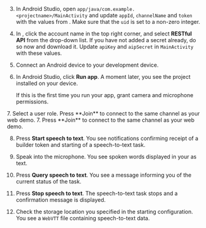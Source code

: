 <PlatformWrapper platform="android">

3. In Android Studio, open `app/java/com.example.<projectname>/MainActivity` and update `appId`, `channelName` and `token` with the values from <Vg k="CONSOLE" />. Make sure that the `uid` is set to a non-zero integer.

4. In <Vg k="CONSOLE" />, click the account name in the top right corner, and select **RESTful API** from the drop-down list. If you have not added a secret already, do so now and download it. Update `apiKey` and `aipSecret` in `MainActivity` with these values.

5. Connect an Android device to your development device.

6. In Android Studio, click **Run app**. A moment later, you see the project installed on your device.

    If this is the first time you run your app, grant camera and microphone permissions.

<ProductWrapper product="interactive-live-streaming">
7. Select a user role. Press **Join** to connect to the same channel as your web demo.
</ProductWrapper>

<ProductWrapper notAllowed="interactive-live-streaming">
7. Press **Join** to connect to the same channel as your web demo.
</ProductWrapper>

8. Press **Start speech to text**. You see notifications confirming receipt of a builder token and starting of a speech-to-text task. 

9. Speak into the microphone. You see spoken words displayed in your <Vpl k="CLIENT" /> as text.

10. Press **Query speech to text**. You see a message informing you of the current status of the task.

11. Press **Stop speech to text**. The speech-to-text task stops and a confirmation message is displayed. 

12. Check the storage location you specified in the starting configuration. You see a `WebVTT` file containing speech-to-text data.

</PlatformWrapper>
